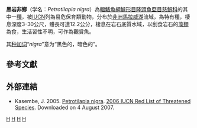 {{Speciesbox 
| taxon = Petrotilapia nigra
| authority = [[Marsh|Marsh]], 1983
| status = VU
| status_system = IUCN3.1
}}
'''黑岩非鯽'''（学名：''Petrotilapia nigra''）為[[輻鰭魚綱|輻鰭魚綱]][[鱸形目|鱸形目]][[隆頭魚亞目|隆頭魚亞目]][[慈鯛科|慈鯛科]]的其中一[[種|種]]，被[[IUCN|IUCN]]列為易危保育類動物，分布於[[非洲|非洲]][[馬拉威湖|馬拉威湖]]流域，為特有種，棲息深度3-30公尺，體長可達12.2公分，棲息在岩石底質水域，以刮食岩石的[[藻類|藻類]]為食，生活習性不明，可作為觀賞魚。

其[[种加词|种加词]]“''nigra''”意为“黑色的，暗色的”。

== 參考文獻 ==
{{Reflist}}

== 外部連結 ==
{{refbegin}}
* Kasembe, J. 2005. [http://www.iucnredlist.org/search/details.php/60961/all Petrotilapia nigra]. [http://www.iucnredlist.org 2006 IUCN Red List of Threatened Species]{{Wayback|url=http://www.iucnredlist.org/ |date=20140627000000 }}. Downloaded on 4 August 2007.
{{refend}}
{{Taxonbar}}

[[Category:IUCN红色名录易危物种|H]]
[[Category:觀賞魚|H]]
[[Category:岩非鯽屬|H]]
[[Category:1983年描述的魚類|H]]